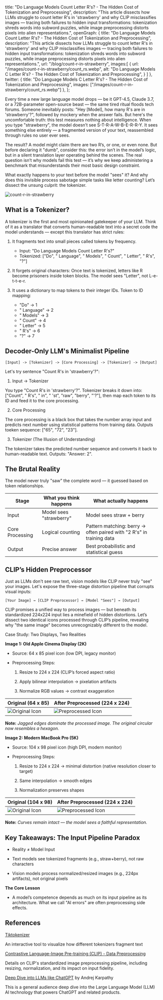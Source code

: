 
  title: "Do Language Models Count Letter R's? - The Hidden Cost of Tokenization and Preprocessing",
  description: "This article dissects how LLMs struggle to count letter R's in 'strawberry' and why CLIP misclassifies images — tracing both failures to hidden input transformations: tokenization shreds words into subword puzzles, while image preprocessing distorts pixels into alien representations.",
  openGraph: {
    title: "Do Language Models Count Letter R's? - The Hidden Cost of Tokenization and Preprocessing",
    description:
      "This article dissects how LLMs struggle to count letter R's in 'strawberry' and why CLIP misclassifies images — tracing both failures to hidden input transformations: tokenization shreds words into subword puzzles, while image preprocessing distorts pixels into alien representations.",
    url: "/blog/count-r-in-strawberry",
    images:[
      {
        url: "/images/count-r-in-strawberry/count_rs.webp",
        alt: "Do Language Models C Letter R's? - The Hidden Cost of Tokenization and Preprocessing",
      }
    ]
  },
  twitter: {
    title: "Do Language Models C Letter R's? - The Hidden Cost of Tokenization and Preprocessing",
    images: ["/images/count-r-in-strawberry/count_rs.webp"]
  },
};

<BlogHeader title="Do Language Models Count Letter R's?" subtitle="The Hidden Cost of Tokenization and Preprocessing" postDate="2025-03-28" />

Every time a new large language model drops — be it GPT-4.5, Claude 3.7, or a 72B-parameter open-source beast — the same tired ritual floods tech forums. Someone inevitably posts: "Hey [Model], how many R's are in 'strawberry'?", followed by mockery when the answer fails. But here's the uncomfortable truth: this test measures nothing about intelligence. When you type "strawberry", the model doesn’t see S-T-R-A-W-B-E-R-R-Y. It sees something else entirely — a fragmented version of your text, reassembled through rules no user ever sees.

The result? A model might claim there are two R’s, or one, or even none. But before declaring it "dumb", consider this: the error isn’t in the model’s logic, but in a silent translation layer operating behind the scenes. The real question isn’t why models fail this test — it’s why we keep administering a benchmark that misunderstands their most basic design constraint.

What exactly happens to your text before the model "sees" it? And why does this invisible process sabotage simple tasks like letter counting? Let’s dissect the unsung culprit: the tokenizer.

![count-r-in-strawberry](/images/count-r-in-strawberry/count_rs.webp)

## What is a Tokenizer?

A tokenizer is the first and most opinionated gatekeeper of your LLM. Think of it as a translator that converts human-readable text into a secret code the model understands — except this translator has strict rules:

1. It fragments text into small pieces called tokens by frequency.
   * Input: "Do Language Models Count Letter R's?"
   * Tokenized: ["Do", " Language", " Models", " Count", " Letter", " R's", "?"]

2. It forgets original characters: Once text is tokenized, letters like R become prisoners inside token blocks. The model sees "Letter", not L-e-t-t-e-r.

3. It uses a dictionary to map tokens to their integer IDs.
    Token to ID mapping:
    * "Do" -> 1
    * " Language" -> 2
    * " Models" -> 3
    * " Count" -> 4
    * " Letter" -> 5
    * " R's" -> 6
    * "?" -> 7

## Decoder-Only LLM's Minimalist Pipeline

```uml
[Input] -> [Tokenizer] -> [Core Processing] -> [Tokenizer] -> [Output]
```

Let's try sentence "Count R's in 'strawberry'?":

1. Input -> Tokenizer

You type "Count R's in 'strawberry'?". Tokenizer breaks it down into: ["Count", " R's", " in", " 'st", "raw", "berry", "'?"], then map each token to its ID and feed it to the core processing.

2. Core Processing

The core processing is a black box that takes the number array input and predicts next number using statistical patterns from training data. Outputs toeken sequence: ["65", "72", "23"].

3. Tokenizer (The Illusion of Understanding)

The tokenizer takes the predicted number sequence and converts it back to human-readable text. Outputs: "Answer: 2".

## The Brutal Reality
The model never truly "saw" the complete word — it guessed based on token relationships.

| Stage | What you think happens | What actually happens |
|-------|------------------------|----------------------|
| Input | Model sees "strawberry"| Model sees straw + berry |
| Core Processing | Logical counting | Pattern matching: berry → often paired with "2 R's" in training data |
| Output | Precise answer | Best probabilistic and statistical guess |


## CLIP’s Hidden Preprocessor

Just as LLMs don't see raw text, vision models like CLIP never truly "see" your images. Let's expose the three-stage distortion pipeline that corrupts visual inputs:

```uml
[Your Image] → [CLIP Preprocessor] → [Model "Sees"] → [Output]  
```

CLIP promises a unified way to process images — but beneath its standardized 224x224 input lies a minefield of hidden distortions. Let’s dissect two identical icons processed through CLIP’s pipeline, revealing why "the same image" becomes unrecognizably different to the model.

Case Study: Two Displays, Two Realities

**Image 1: Old Apple Cinema Display (2K)**

* Source: 64 x 85 pixel icon (low DPI, legacy monitor)

* Preprocessing Steps:

  1. Resize to 224 x 224 (CLIP’s forced aspect ratio)

  2. Apply bilinear interpolation → pixelation artifacts

  3. Normalize RGB values → contrast exaggeration

| Original (64 x 85) | After Preprocessed (224 x 224) |
|------------------|------------------------------|
| ![Original Icon](/images/count-r-in-strawberry/image.png) | ![Preprocessed Icon](/images/count-r-in-strawberry/output_image_low.png) |

**Note:** _Jagged edges dominate the processed image. The original circular now resembles a hexagon._

**Image 2: Modern MacBook Pro (5K)**

* Source: 104 x 98 pixel icon (high DPI, modern monitor)

* Preprocessing Steps:

  1. Resize to 224 x 224 → minimal distortion (native resolution closer to target)

  2. Same interpolation → smooth edges

  3. Normalization preserves shapes

| Original (104 x 98) | After Preprocessed (224 x 224) |
|------------------|------------------------------|
| ![Original Icon](/images/count-r-in-strawberry/image_high.png) | ![Preprocessed Icon](/images/count-r-in-strawberry/output_image_high.png) |

**Note:** _Curves remain intact — the model sees a faithful representation._

## Key Takeaways: The Input Pipeline Paradox

* Reality ≠ Model Input

* Text models see tokenized fragments (e.g., straw+berry), not raw characters

* Vision models process normalized/resized images (e.g., 224px artifacts), not original pixels


**The Core Lesson**

  * A model’s competence depends as much on its input pipeline as its architecture. What we call "AI errors" are often preprocessing side effects.

## References

[Tiktokenizer](https://tiktokenizer.vercel.app/)

An interactive tool to visualize how different tokenizers fragment text

[Contrastive Language-Image Pre-training (CLIP) - Data Preprocessing](https://en.wikipedia.org/wiki/Contrastive_Language-Image_Pre-training#Data_preprocessing)

Details on CLIP's standardized image preprocessing pipeline, including resizing, normalization, and its impact on input fidelity.

[Deep Dive into LLMs like ChatGPT](https://youtu.be/7xTGNNLPyMI?t=7272) by Andrej Karpathy

This is a general audience deep dive into the Large Language Model (LLM) AI technology that powers ChatGPT and related products.